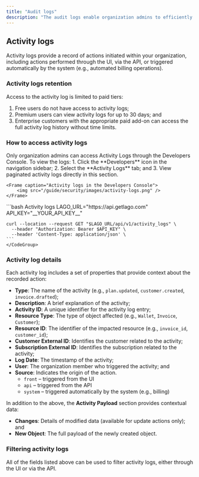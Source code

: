 ```yaml
---
title: "Audit logs"
description: "The audit logs enable organization admins to efficiently track member activity, providing detailed records of who performed each action, what was done, and when it occurred."
---
```


## Activity logs
Activity logs provide a record of actions initiated within your organization, including actions performed through the UI, via the API, or triggered automatically by the system (e.g., automated billing operations).


### Activity logs retention
Access to the activity log is limited to paid tiers:
1. Free users do not have access to activity logs;
2. Premium users can view activity logs for up to 30 days; and
3. Enterprise customers with the appropriate paid add-on can access the full activity log history without time limits.


### How to access activity logs
<Tabs>
  <Tab title="Dashboard">
    Only organization admins can access Activity Logs through the Developers Console.
    To view the logs:
    1. Click the **Developers** icon in the navigation sidebar;
    2. Select the **Activity Logs** tab; and
    3. View paginated activity logs directly in this section.

    <Frame caption="Activity logs in the Developers Console">
        <img src="/guide/security/images/activity-logs.png" />
    </Frame>
  </Tab>
  <Tab title="API">
    <CodeGroup>
    ```bash Activity logs
    LAGO_URL="https://api.getlago.com"
    API_KEY="__YOUR_API_KEY__"

    curl --location --request GET "$LAGO_URL/api/v1/activity_logs" \
      --header "Authorization: Bearer $API_KEY" \
      --header 'Content-Type: application/json' \
    ```
    </CodeGroup>
  </Tab>
</Tabs>


### Activity log details
Each activity log includes a set of properties that provide context about the recorded action:

- **Type**: The name of the activity (e.g., `plan.updated`, `customer.created`, `invoice.drafted`);
- **Description**: A brief explanation of the activity;
- **Activity ID**: A unique identifier for the activity log entry;
- **Resource Type**: The type of object affected (e.g., `Wallet`, `Invoice`, `Customer`);
- **Resource ID**: The identifier of the impacted resource (e.g., `invoice_id`, `customer_id`);
- **Customer External ID**: Identifies the customer related to the activity;
- **Subscription External ID**: Identifies the subscription related to the activity;
- **Log Date**: The timestamp of the activity;
- **User**: The organization member who triggered the activity; and
- **Source**: Indicates the origin of the action.
  - `front` – triggered from the UI
  - `api` – triggered from the API
  - `system` – triggered automatically by the system (e.g., billing)

In addition to the above, the **Activity Payload** section provides contextual data:
- **Changes**: Details of modified data (available for update actions only); and
- **New Object**: The full payload of the newly created object.



### Filtering activity logs
All of the fields listed above can be used to filter activity logs, either through the UI or via the API.